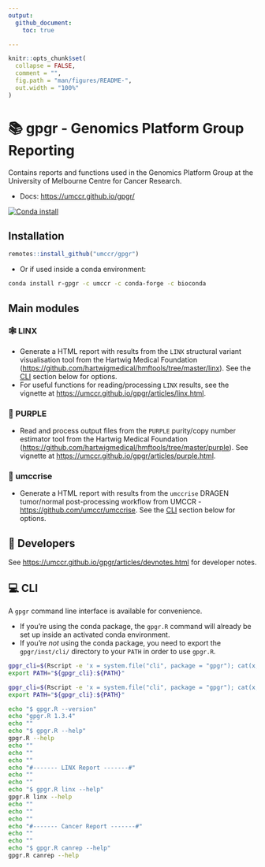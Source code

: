 ```yaml
---
output:
  github_document:
    toc: true

---
```


<!-- README.md is generated from README.Rmd. Please edit that file -->

```r
knitr::opts_chunk$set(
  collapse = FALSE,
  comment = "",
  fig.path = "man/figures/README-",
  out.width = "100%"
)
```

# 📚 gpgr - Genomics Platform Group Reporting

Contains reports and functions used in the Genomics Platform Group
at the University of Melbourne Centre for Cancer Research.

- Docs: <https://umccr.github.io/gpgr/>

[![Conda install](https://anaconda.org/umccr/r-gpgr/badges/installer/conda.svg)](https://anaconda.org/umccr/r-gpgr)

## Installation

```r
remotes::install_github("umccr/gpgr")
```

- Or if used inside a conda environment:

```bash
conda install r-gpgr -c umccr -c conda-forge -c bioconda
```

## Main modules

### 🕸 LINX {#id_-linx}

- Generate a HTML report with results from the `LINX` structural variant
  visualisation tool from the Hartwig Medical Foundation
  (<https://github.com/hartwigmedical/hmftools/tree/master/linx>).
  See the [CLI](#cli) section below for options.
- For useful functions for reading/processing `LINX` results, see the vignette at
  <https://umccr.github.io/gpgr/articles/linx.html>.

### 🔮 PURPLE {#id_-purple}

- Read and process output files from the `PURPLE` purity/copy number estimator
  tool from the Hartwig Medical Foundation
  (<https://github.com/hartwigmedical/hmftools/tree/master/purple>).
  See vignette at <https://umccr.github.io/gpgr/articles/purple.html>.

### 🐍 umccrise {#id_-umccrise}

- Generate a HTML report with results from the `umccrise` DRAGEN tumor/normal
  post-processing workflow from UMCCR - <https://github.com/umccr/umccrise>.
  See the [CLI](#cli) section below for options.

## 🥳 Developers {#id_-developers}

See <https://umccr.github.io/gpgr/articles/devnotes.html> for developer notes.

## 💻 CLI {#id_-cli}

A `gpgr` command line interface is available for convenience.

- If you're using the conda package, the `gpgr.R` command will already be set up
  inside an activated conda environment.
- If you're _not_ using the conda package, you need to export the
  `gpgr/inst/cli/` directory to your `PATH` in order to use `gpgr.R`.

```bash
gpgr_cli=$(Rscript -e 'x = system.file("cli", package = "gpgr"); cat(x, "\n")' | xargs)
export PATH="${gpgr_cli}:${PATH}"
```

```bash
gpgr_cli=$(Rscript -e 'x = system.file("cli", package = "gpgr"); cat(x, "\n")' | xargs)
export PATH="${gpgr_cli}:${PATH}"

echo "$ gpgr.R --version"
echo "gpgr.R 1.3.4"
echo ""
echo "$ gpgr.R --help"
gpgr.R --help
echo ""
echo ""
echo ""
echo "#------- LINX Report -------#"
echo ""
echo ""
echo "$ gpgr.R linx --help"
gpgr.R linx --help
echo ""
echo ""
echo ""
echo "#------- Cancer Report -------#"
echo ""
echo ""
echo "$ gpgr.R canrep --help"
gpgr.R canrep --help
```
